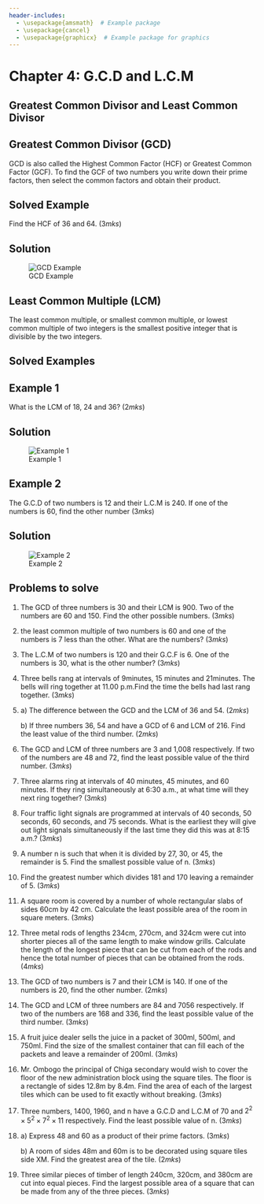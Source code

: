 ```yaml
---
header-includes:
  - \usepackage{amsmath}  # Example package
  - \usepackage{cancel}
  - \usepackage{graphicx}  # Example package for graphics
---
```


# Chapter 4: G.C.D and L.C.M {.unnumbered}

## Greatest Common Divisor and Least Common Divisor {.unnumbered}

## Greatest Common Divisor (GCD)

GCD is also called the Highest Common Factor (HCF) or Greatest Common Factor (GCF). To find the GCF of two numbers you write down their prime factors, then select the common factors and obtain their product.

::: {.callout-note collapse="false"}
# Solved Example

Find the HCF of 36 and 64.  $(3mks)$
:::

::: {.callout-caution collapse="true"}
# Solution

![GCD Example](images/GCD_Ex1.png)
:::

## Least Common Multiple (LCM)

The least common multiple, or smallest common multiple, or lowest common multiple of two integers is the smallest positive integer that is divisible by the two integers.

## Solved Examples

::: {.callout-note collapse="false"}
# Example 1

What is the LCM of 18, 24 and 36?  $(2mks)$
:::

::: {.callout-caution collapse="true"}
# Solution

![Example 1](images/GCD_LCM_Ex1.png)
:::

::: {.callout-note collapse="false"}
# Example 2

The G.C.D of two numbers is 12 and their L.C.M is 240. If one of the numbers is 60, find the other number  $(3mks)$
:::

::: {.callout-caution collapse="true"}
# Solution

![Example 2](images/GCD_LCM_Ex2.png)
:::

::: {.callout-note collapse="false"}
## Problems to solve

1.  The GCD of three numbers is 30 and their LCM is 900. Two of the numbers are 60 and 150. Find the other possible numbers.  $(3mks)$

2.  the least common multiple of two numbers is 60 and one of the numbers is 7 less than the other. What are the numbers?  $(3mks)$

3.  The L.C.M of two numbers is 120 and their G.C.F is 6. One of the numbers is 30, what is the other number?  $(3mks)$

4.  Three bells rang at intervals of 9minutes, 15 minutes and 21minutes. The bells will ring together at 11.00 p.m.Find the time the bells had last rang together.  $(3mks)$

5.  a\) The difference between the GCD and the LCM of 36 and 54. $(2mks)$

    b\) If three numbers 36, 54 and have a GCD of 6 and LCM of 216. Find the least value of the third number. $(2mks)$

6.  The GCD and LCM of three numbers are 3 and 1,008 respectively. If two of the numbers are 48 and 72, find the least possible value of the third number. $(3mks)$

7.  Three alarms ring at intervals of 40 minutes, 45 minutes, and 60 minutes. If they ring simultaneously at 6:30 a.m., at what time will they next ring together?  $(3mks)$

8.  Four traffic light signals are programmed at intervals of 40 seconds, 50 seconds, 60 seconds, and 75 seconds. What is the earliest they will give out light signals simultaneously if the last time they did this was at 8:15 a.m.?  $(3mks)$

9.  A number n is such that when it is divided by 27, 30, or 45, the remainder is 5. Find the smallest possible value of n.  $(3mks)$

10. Find the greatest number which divides 181 and 170 leaving a remainder of 5.  $(3mks)$

11. A square room is covered by a number of whole rectangular slabs of sides 60cm by 42 cm. Calculate the least possible area of the room in square meters.  $(3mks)$

12. Three metal rods of lengths 234cm, 270cm, and 324cm were cut into shorter pieces all of the same length to make window grills. Calculate the length of the longest piece that can be cut from each of the rods and hence the total number of pieces that can be obtained from the rods.  $(4mks)$

13. The GCD of two numbers is 7 and their LCM is 140. If one of the numbers is 20, find the other number.  $(2mks)$

14. The GCD and LCM of three numbers are 84 and 7056 respectively. If two of the numbers are 168 and 336, find the least possible value of the third number. $(3mks)$

15. A fruit juice dealer sells the juice in a packet of 300ml, 500ml, and 750ml. Find the size of the smallest container that can fill each of the packets and leave a remainder of 200ml. $(3mks)$

16. Mr. Ombogo the principal of Chiga secondary would wish to cover the floor of the new administration block using the square tiles. The floor is a rectangle of sides 12.8m by 8.4m. Find the area of each of the largest tiles which can be used to fit exactly without breaking.  $(3mks)$

17. Three numbers, 1400, 1960, and n have a G.C.D and L.C.M of 70 and $2^2\times 5^2\times 7^2 \times 11$ respectively. Find the least possible value of n.  $(3mks)$

18. a\) Express 48 and 60 as a product of their prime factors.  $(3mks)$

    b\) A room of sides 48m and 60m is to be decorated using square tiles side XM. Find the greatest area of the tile.  $(2mks)$

19. Three similar pieces of timber of length 240cm, 320cm, and 380cm are cut into equal pieces. Find the largest possible area of a square that can be made from any of the three pieces.  $(3mks)$
:::

